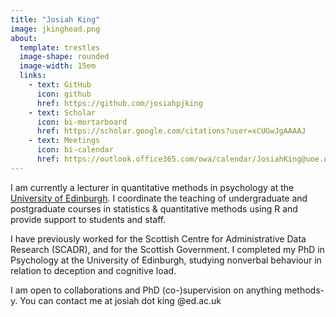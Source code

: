 ---
title: "Josiah King"
image: jkinghead.png
about: 
  template: trestles
  image-shape: rounded
  image-width: 15em
  links:
    - text: GitHub
      icon: github
      href: https://github.com/josiahpjking
    - text: Scholar
      icon: bi-mortarboard
      href: https://scholar.google.com/citations?user=xCUGwJgAAAAJ
    - text: Meetings
      icon: bi-calendar
      href: https://outlook.office365.com/owa/calendar/JosiahKing@uoe.onmicrosoft.com/bookings/
---

I am currently a lecturer in quantitative methods in psychology at the [University of Edinburgh](https://www.ed.ac.uk/){target="_blank"}. I coordinate the teaching of undergraduate and postgraduate courses in statistics & quantitative methods using R and provide support to students and staff.  

I have previously worked for the Scottish Centre for Administrative Data Research (SCADR), and for the Scottish Government. I completed my PhD in Psychology at the University of Edinburgh, studying nonverbal behaviour in relation to deception and cognitive load. 

I am open to collaborations and PhD (co-)supervision on anything methods-y. You can contact me at josiah dot king @ed.ac.uk
